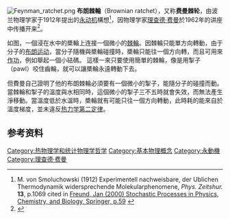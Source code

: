 {{noteTA
|G1=Physics
}}
{{expand|time=2017-02-02T12:50:25+00:00}}
[[Image:Feynman_ratchet.png|right]]
'''布朗棘輪'''（Brownian ratchet），又称'''费曼棘轮'''，由波兰物理学家{{tsl|en|Marian Smoluchowski|玛丽安·斯莫卢霍斯基}}于1912年提出的[[永动机|永动机]]構想<ref name="Smoluchowski">M. von Smoluchowski (1912) Experimentell nachweisbare, der Ublichen Thermodynamik widersprechende Molekularphenomene, ''Phys. Zeitshur.'' '''13''', p.1069  cited in [https://books.google.com/books?id=KfG_CKbmy1cC&pg=PA59   Freund, Jan (2000) Stochastic Processes in Physics, Chemistry, and Biology, Springer, p.59] {{Wayback|url=https://books.google.com/books?id=KfG_CKbmy1cC&pg=PA59 |date=20191012143451 }}</ref>，因物理学家[[理查德·费曼|理查德·费曼]]於1962年的讲座中传播开来<ref name="Feynman" >{{cite book
  | last = Feynman | first = Richard P.
  | title = The Feynman Lectures on Physics, Vol. 1
  | url = https://archive.org/details/feynmanlectureso01feyn | url-access = registration | publisher = Addison-Wesley
  | year = 1963
  | location = Massachusetts, USA
  | pages = Chapter 46
  | isbn =978-0-201-02116-5
  | nopp = true }}</ref>。

如图，一個浸在水中的槳輪上连接一個微小的[[棘輪|棘輪]]。因棘輪只能單方向轉動，由于分子的[[布朗运动|布朗运动]]，當分子隨機與槳輪碰撞時，槳輪只能往一個方向轉，而且可用來[[功|作功]]，例如舉起一個小砝碼。
這樣一來只要使用簡單的棘輪，像是用掣子（pawl）咬住齒輪，就可以讓槳輪永遠轉動下去。

但費曼自己證明了他的布朗棘輪必須要有一個微小的掣子，能隨分子的碰撞而動。當棘輪和掣子的溫度與水相同時，這個微小的掣子三不五時就會失效，而無法產生淨移動。當溫度低於水溫時，槳輪就有可能只往一個方向轉動，此時耗的能來自於溫度梯度，並未違反[[热力学第二定律|热力学第二定律]]。

==参考资料==
{{Reflist}}

[[Category:热物理学和统计物理学哲学|Category:热物理学和统计物理学哲学]]
[[Category:基本物理概念|Category:基本物理概念]]
[[Category:永動機|Category:永動機]]
[[Category:理查德·费曼|Category:理查德·费曼]]